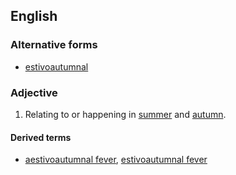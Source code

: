 ==English==

===Alternative forms===
* [[estivoautumnal]] {{italbrac|mainly US}}

===Adjective===
{{en-adj|-}}

# {{British}} Relating to or happening in [[summer]] and [[autumn]].

====Derived terms====
* [[aestivoautumnal fever]], [[estivoautumnal fever]]